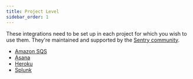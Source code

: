 ```yaml
---
title: Project Level
sidebar_order: 1
---
```


These integrations need to be set up in each project for which you wish to use them. They're maintained and supported by the [Sentry community](https://forum.sentry.io/).

- [Amazon SQS](/integrations/project-level/amazon-sqs/)
- [Asana](/integrations/project-level/asana/)
- [Heroku](/integrations/project-level/heroku/)
- [Splunk](/integrations/project-level/splunk/)

